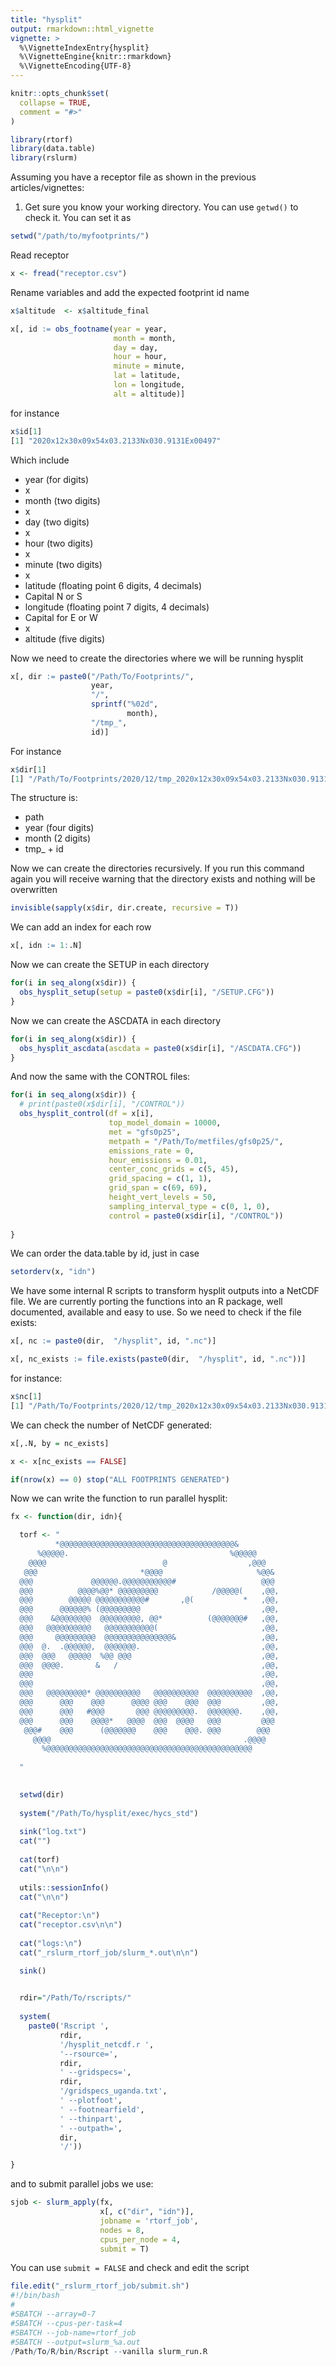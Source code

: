 ```yaml
---
title: "hysplit"
output: rmarkdown::html_vignette
vignette: >
  %\VignetteIndexEntry{hysplit}
  %\VignetteEngine{knitr::rmarkdown}
  %\VignetteEncoding{UTF-8}
---
```




```r
knitr::opts_chunk$set(
  collapse = TRUE,
  comment = "#>"
)
```

```r
library(rtorf)
library(data.table)
library(rslurm)

```


Assuming you have a receptor file as shown in the previous articles/vignettes:

1. Get sure you know your working directory. You can use `getwd()` to check it. You can set it as

```r
setwd("/path/to/myfootprints/")
```

Read receptor


```r
x <- fread("receptor.csv")

```

Rename variables and add the expected footprint id name
```r

x$altitude  <- x$altitude_final

x[, id := obs_footname(year = year, 
                       month = month, 
                       day = day, 
                       hour = hour, 
                       minute = minute, 
                       lat = latitude, 
                       lon = longitude, 
                       alt = altitude)]
```


for instance

```r
x$id[1]
[1] "2020x12x30x09x54x03.2133Nx030.9131Ex00497"
```

Which include

- year (for digits)
- x
- month (two digits)
- x
- day (two digits)
- x
- hour (two digits)
- x
- minute (two digits)
- x
- latitude (floating point 6 digits, 4 decimals) 
- Capital N or S
- longitude (floating point 7 digits, 4 decimals) 
- Capital for E or W
- x
- altitude (five digits)

Now we need to create the directories where we will be running
hysplit

```r
x[, dir := paste0("/Path/To/Footprints/",
                  year, 
                  "/", 
                  sprintf("%02d", 
                          month), 
                  "/tmp_", 
                  id)]

```

For instance

```r
x$dir[1]
[1] "/Path/To/Footprints/2020/12/tmp_2020x12x30x09x54x03.2133Nx030.9131Ex00497"
```

The structure is:

- path
- year (four digits)
- month (2 digits)
- tmp_ + id

Now we can create the directories recursively.  If you run this command
again you will receive warning that the directory exists and nothing will be
overwritten

```r
invisible(sapply(x$dir, dir.create, recursive = T))
```

We can add an index for each row

```r
x[, idn := 1:.N]

```

Now we can create the SETUP in each directory

```r
for(i in seq_along(x$dir)) {
  obs_hysplit_setup(setup = paste0(x$dir[i], "/SETUP.CFG"))
}
```

Now we can create the ASCDATA in each directory

```r
for(i in seq_along(x$dir)) {
  obs_hysplit_ascdata(ascdata = paste0(x$dir[i], "/ASCDATA.CFG"))
}
```

And now the same with the CONTROL files:

```r
for(i in seq_along(x$dir)) {
  # print(paste0(x$dir[i], "/CONTROL"))
  obs_hysplit_control(df = x[i], 
                      top_model_domain = 10000,
                      met = "gfs0p25",
                      metpath = "/Path/To/metfiles/gfs0p25/",
                      emissions_rate = 0,
                      hour_emissions = 0.01,
                      center_conc_grids = c(5, 45),
                      grid_spacing = c(1, 1),
                      grid_span = c(69, 69),
                      height_vert_levels = 50,
                      sampling_interval_type = c(0, 1, 0),
                      control = paste0(x$dir[i], "/CONTROL"))
  
}

```

We can order the data.table by id, just in case

```r
setorderv(x, "idn")
```

We have some internal R scripts to transform hysplit outputs into a NetCDF file.
We are currently porting the functions into an R package, well documented,
available and easy to use. So we need to check if the file exists:


```r
x[, nc := paste0(dir,  "/hysplit", id, ".nc")]

x[, nc_exists := file.exists(paste0(dir,  "/hysplit", id, ".nc"))]
```

for instance:

```r
x$nc[1]
[1] "/Path/To/Footprints/2020/12/tmp_2020x12x30x09x54x03.2133Nx030.9131Ex00497/hysplit2020x12x30x09x54x03.2133Nx030.9131Ex00497.nc"
```

We can check the number of NetCDF generated:

```r
x[,.N, by = nc_exists]

x <- x[nc_exists == FALSE]

if(nrow(x) == 0) stop("ALL FOOTPRINTS GENERATED")

```

Now we can write the function to run parallel hysplit:



```r
fx <- function(dir, idn){

  torf <- "
          *@@@@@@@@@@@@@@@@@@@@@@@@@@@@@@@@@@@@@@@&         
      %@@@@@.                                    %@@@@@     
    @@@@                          @                  ,@@@   
   @@@                       *@@@@                     %@@& 
  @@@             @@@@@@.@@@@@@@@@@@#                   @@@ 
  @@@          @@@@%@@* @@@@@@@@@            /@@@@@(    ,@@,
  @@@        @@@@@ @@@@@@@@@@@#       ,@(           *   ,@@,
  @@@      @@@@@@% (@@@@@@@@@                           ,@@,
  @@@    &@@@@@@@@  @@@@@@@@@, @@*          (@@@@@@@#   ,@@,
  @@@   @@@@@@@@@@   @@@@@@@@@@@(                       ,@@,
  @@@     @@@@@@@@@  @@@@@@@@@@@@@@@&                   ,@@,
  @@@  @.  .@@@@@@,  @@@@@@@.                           ,@@,
  @@@  @@@   @@@@@  %@@ @@@                             ,@@,
  @@@  @@@@.       &   /                                ,@@,
  @@@                                                   ,@@,
  @@@                                                   ,@@,
  @@@   @@@@@@@@@* @@@@@@@@@@   @@@@@@@@@@  @@@@@@@@@@  ,@@,
  @@@      @@@    @@@      @@@@ @@@    @@@  @@@         ,@@,
  @@@      @@@   #@@@       @@@ @@@@@@@@@.  @@@@@@@.    ,@@,
  @@@      @@@    @@@@*   @@@@  @@@  @@@@   @@@         @@@ 
   @@@#    @@@      (@@@@@@@    @@@    @@@. @@@        @@@  
     @@@@                                           .@@@@   
       %@@@@@@@@@@@@@@@@@@@@@@@@@@@@@@@@@@@@@@@@@@@@@@      
                                                          
  "
  

  setwd(dir)
  
  system("/Path/To/hysplit/exec/hycs_std")
  
  sink("log.txt")
  cat("")
  
  cat(torf)
  cat("\n\n")
  
  utils::sessionInfo()
  cat("\n\n")
  
  cat("Receptor:\n")
  cat("receptor.csv\n\n")
  
  cat("logs:\n")
  cat("_rslurm_rtorf_job/slurm_*.out\n\n")

  sink()
  

  rdir="/Path/To/rscripts/"
    
  system(
    paste0('Rscript ',
           rdir,
           '/hysplit_netcdf.r ',
           '--rsource=',
           rdir,
           ' --gridspecs=',
           rdir, 
           '/gridspecs_uganda.txt',
           ' --plotfoot',
           ' --footnearfield',
           ' --thinpart',
           ' --outpath=', 
           dir,
           '/')) 

}


```

and to submit parallel jobs we use:

```r
sjob <- slurm_apply(fx,
                    x[, c("dir", "idn")], 
                    jobname = 'rtorf_job',
                    nodes = 8, 
                    cpus_per_node = 4, 
                    submit = T)

```
You can use `submit = FALSE` and check and edit the script

```r
file.edit("_rslurm_rtorf_job/submit.sh")
#!/bin/bash
#
#SBATCH --array=0-7
#SBATCH --cpus-per-task=4
#SBATCH --job-name=rtorf_job
#SBATCH --output=slurm_%a.out
/Path/To/R/bin/Rscript --vanilla slurm_run.R
```
